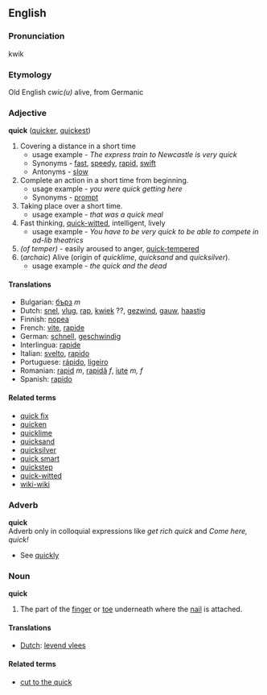 ==English==
===Pronunciation===
kwik
===Etymology===
Old English ''cwic(u)'' alive, from Germanic
===Adjective===
'''quick''' ([[quicker]], [[quickest]])
#Covering a distance in a short time
#*usage example - ''The express train to Newcastle is very quick''
#*Synonyms - [[fast]], [[speedy]], [[rapid]], [[swift]]
#*Antonyms - [[slow]]
# Complete an action in a short time from beginning.
#*usage example - ''you were quick getting here''
#*Synonyms - [[prompt]]
# Taking place over a short time.
#*usage example - ''that was a quick meal''
# Fast thinking, [[quick-witted]], intelligent, lively
#*usage example - ''You have to be very quick to be able to compete in ad-lib theatrics''
# ''(of temper)'' - easily aroused to anger, [[quick-tempered]]
# (''archaic'') Alive (origin of ''quicklime'', ''quicksand'' and ''quicksilver'').
#*usage example - ''the quick and the dead''

====Translations====
*Bulgarian: [[бърз]] ''m''
*Dutch: [[snel]], [[vlug]], [[rap]], [[kwiek]] ??, [[gezwind]], [[gauw]], [[haastig]]
*Finnish: [[nopea]]
*French: [[vite]], [[rapide]]
*German: [[schnell]], [[geschwindig]]
*Interlingua: [[rapide]]
*Italian: [[svelto]], [[rapido]]
*Portuguese: [[rápido]], [[ligeiro]]
*Romanian: [[rapid]] ''m'', [[rapidă]] ''f'', [[iute]] ''m, f''
*Spanish: [[rapido]]

====Related terms====
*[[quick fix]]
*[[quicken]]
*[[quicklime]]
*[[quicksand]]
*[[quicksilver]]
*[[quick smart]]
*[[quickstep]]
*[[quick-witted]]
*[[wiki-wiki]]

===Adverb===
'''quick'''<br>
Adverb only in colloquial expressions like ''get rich quick'' and ''Come here, quick!''

* See [[quickly]]

===Noun===
'''quick'''
#The part of the [[finger]] or [[toe]] underneath where the [[nail]] is attached.
====Translations====
*[[Dutch]]: [[levend vlees]]
====Related terms====
*[[cut to the quick]]